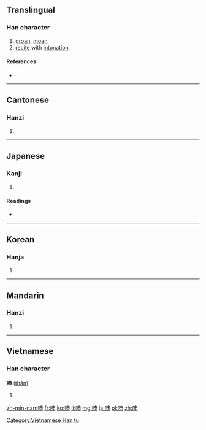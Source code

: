{{also|呷}}
==Translingual==

===Han character===
{{Han char|rn=30|rad=口|as=05|sn=8|four=6500<sub>6</sub>|canj=口中田中 (RLWL)|ids=⿰[[口]][[申]]}}

# [[groan]], [[moan]]
# [[recite]] with [[intonation]]

====References====
* {{Han ref|kx=0183.130|dkj=03470|dj=0402.130|hdz=10600.030|uh=547B|ud=21627|bh=A944|bd=43332}}

----

==Cantonese==

===Hanzi===
{{yue-hanzi|jyut=|y=san1}}

# {{defn|lang=yue|sort=口05}}

----

==Japanese==

===Kanji===
{{ja-kanji|grade=|rs=口05}}

# {{defn|lang=ja|sort=口05}}

====Readings====
* {{ja-readings|on=[[しん]] (shin)|kun=[[うたう]] (utau), [[うめく]] (umeku)}}

----

==Korean==

===Hanja===
{{ko-hanja|hangeul=신|rv=sin|mr=sin}}

# {{defn|lang=ko|sort=口05}}

----

==Mandarin==

===Hanzi===
{{cmn-hanzi|pin=[[shēn]] ([[shen1]]), [[xū]] ([[xu1]])|wg=shen<sup>1</sup>, hsü<sup>1</sup>}}

# {{defn|lang=cmn|sort=口05}}

----

==Vietnamese==

===Han character===
'''呻''' ([[thân]])

# {{defn|lang=vi}}

[[Category:Vietnamese Han tu]]

[[zh-min-nan:呻]]
[[fr:呻]]
[[ko:呻]]
[[li:呻]]
[[mg:呻]]
[[ja:呻]]
[[pl:呻]]
[[zh:呻]]